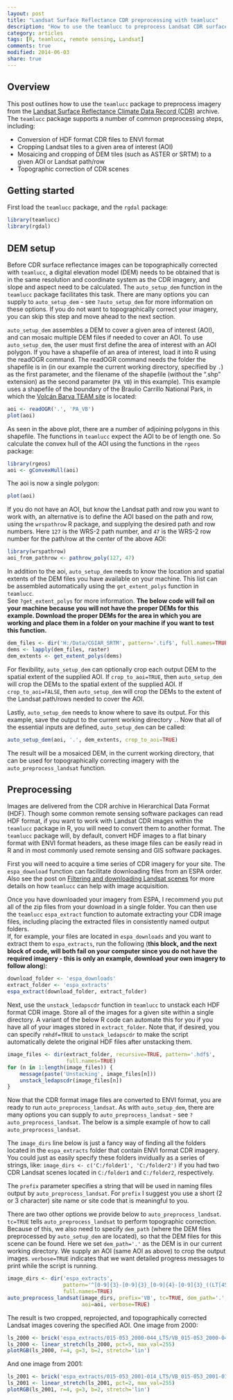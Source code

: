 ```yaml
---
layout: post
title: "Landsat Surface Reflectance CDR preprocessing with teamlucc"
description: "How to use the teamlucc to preprocess Landsat CDR surface reflectance imagery"
category: articles
tags: [R, teamlucc, remote sensing, Landsat]
comments: true
modified: 2014-06-03
share: true
---
```


## Overview

This post outlines how to use the `teamlucc` package to preprocess imagery from 
the [Landsat Surface Reflectance Climate Data Record 
(CDR)](http://landsat.usgs.gov/CDR_LSR.php) archive. The `teamlucc` package 
supports a number of common preprocessing steps, including:

* Conversion of HDF format CDR files to ENVI format
* Cropping Landsat tiles to a given area of interest (AOI)
* Mosaicing and cropping of DEM tiles (such as ASTER or SRTM) to a given 
  AOI or Landsat path/row
* Topographic correction of CDR scenes

## Getting started

First load the `teamlucc` package, and the `rgdal` package:

```r
library(teamlucc)
library(rgdal)
```

## DEM setup

Before CDR surface reflectance images can be topographically corrected with 
`teamlucc`, a digital elevation model (DEM) needs to be obtained that is in the 
same resolution and coordinate system as the CDR imagery, and slope and aspect 
need to be calculated. The `auto_setup_dem` function in the `teamlucc` package 
facilitates this task. There are many options you can supply to 
`auto_setup_dem` - see `?auto_setup_dem` for more information on these options. 
If you do not want to topographically correct your imagery, you can skip this 
step and move ahead to the next section.

`auto_setup_dem` assembles a DEM to cover a given area of interest (AOI), and 
can mosaic multiple DEM files if needed to cover an AOI. To use 
`auto_setup_dem`, the user must first define the area of interest with an AOI 
polygon. If you have a shapefile of an area of interest, load it into R using 
the readOGR command. The readOGR command needs the folder the shapefile is in 
(in our example the current working directory, specified by `.`) as the first 
parameter, and the filename of the shapefile (without the ".shp" extension) as 
the second parameter (`PA_VB`) in this example). This example uses a shapefile 
of the boundary of the Braulio Carrillo National Park, in which the [Volcán 
Barva TEAM site](http://www.teamnetwork.org/network/sites/volc%C3%A1n-barva) is 
located:

```r
aoi <- readOGR('.', 'PA_VB')
plot(aoi)
```

As seen in the above plot, there are a number of adjoining polygons in this 
shapefile. The functions in `teamlucc` expect the AOI to be of length one. So 
calculate the convex hull of the AOI using the functions in the `rgeos` 
package:

```r
library(rgeos)
aoi <- gConvexHull(aoi)
```

The aoi is now a single polygon:

```r
plot(aoi)
```

If you do not have an AOI, but know the Landsat path and row you want to work 
with, an alternative is to define the AOI based on the path and row, using the 
`wrspathrow` R package, and supplying the desired path and row numbers. Here 
`127` is the WRS-2 path number, and `47` is the WRS-2 row number for the 
path/row at the center of the above AOI:

```r
library(wrspathrow)
aoi_from_pathrow <- pathrow_poly(127, 47)
```

In addition to the aoi, `auto_setup_dem` needs to know the location and spatial 
extents of the DEM files you have available on your machine.  This list can be 
assembled automatically using the `get_extent_polys` function in `teamlucc`.  
See `?get_extent_polys` for more information. __The below code will fail on your 
machine because you will not have the proper DEMs for this example.  Download 
the proper DEMs for the area in which you are working and place them in a 
folder on your machine if you want to test this function.__

```r
dem_files <- dir('H:/Data/CGIAR_SRTM', pattern='.tif$', full.names=TRUE)
dems <- lapply(dem_files, raster)
dem_extents <- get_extent_polys(dems)
```

For flexibility, `auto_setup_dem` can optionally crop each output DEM to the 
spatial extent of the supplied AOI. If `crop_to_aoi=TRUE`, then 
`auto_setup_dem` will crop the DEMs to the spatial extent of the supplied AOI. 
If `crop_to_aoi=FALSE`, then `auto_setup_dem` will crop the DEMs to the extent 
of the Landsat path/rows needed to cover the AOI.

Lastly, `auto_setup_dem` needs to know where to save its output. For this 
example, save the output to the current working directory `.`. Now that all of 
the essential inputs are defined, `auto_setup_dem` can be called:

```r
auto_setup_dem(aoi, '.', dem_extents, crop_to_aoi=TRUE)
```

The result will be a mosaiced DEM, in the current working directory, that can 
be used for topographically correcting imagery with the 
`auto_preprocess_landsat` function.

## Preprocessing

Images are delivered from the CDR archive in Hierarchical Data Format (HDF). 
Though some common remote sensing software packages can read HDF format, if you 
want to work with Landsat CDR images within the `teamlucc` package in R, you 
will need to convert them to another format. The `teamlucc` package will, by 
default, convert HDF images to a flat binary format with ENVI format headers, 
as these image files can be easily read in R and in most commonly used remote 
sensing and GIS software packages.

First you will need to acquire a time series of CDR imagery for your site. The 
`espa_download` function can facilitate downloading files from an ESPA order. 
Also see the post on [Filtering and downloading Landsat 
scenes](/articles/filtering-landsat-with-teamlucc) for more details on how 
`teamlucc` can help with image acquisition.

Once you have downloaded your imagery from ESPA, I recommend you put all of the 
zip files from your download in a single folder. You can then use the 
`teamlucc` `espa_extract` function to automate extracting your CDR image files, 
including placing the extracted files in consistently named output folders.  
If, for example, your files are located in `espa_downloads` and you want to 
extract them to `espa_extracts`, run the following (__this block, and the next 
block of code, will both fail on your computer since you do not have the 
required imagery - this is only an example, download your own imagery to follow 
along__):

```r
download_folder <- 'espa_downloads'
extract_folder <- 'espa_extracts'
espa_extract(download_folder, extract_folder)
```

Next, use the `unstack_ledapscdr` function in `teamlucc` to unstack each HDF 
format CDR image. Store all of the images for a given site within a single 
directory. A variant of the below R code can automate this for you if you have 
all of your images stored in `extract_folder`. Note that, if desired, you can 
specify `rmhdf=TRUE` to `unstack_ledapscdr` to make the script automatically 
delete the original HDF files after unstacking them.

```r
image_files <- dir(extract_folder, recursive=TRUE, pattern='.hdf$', 
                   full.names=TRUE)
for (n in 1:length(image_files)) {
    message(paste('Unstacking', image_files[n]))
    unstack_ledapscdr(image_files[n])
}
```

Now that the CDR format image files are converted to ENVI format, you are ready 
to run `auto_preprocess_landsat`. As with `auto_setup_dem`, there are many 
options you can supply to `auto_preprocess_landsat` - see 
`?auto_preprocess_landsat`.  The below is a simple example of how to call 
`auto_preprocess_landsat`.

The `image_dirs` line below is just a fancy way of finding all the folders 
located in the `espa_extracts` folder that contain ENVI format CDR imagery.  
You could just as easily specify these folders invidually as a series of 
strings, like: `image_dirs <- c('C:/folder1', 'C:/folder2')` if you had two CDR 
Landsat scenes located in `C:/folder1` and `C:/folder2`, respectively.

The `prefix` parameter specifies a string that will be used in naming files 
output by `auto_preprocess_landsat`. For `prefix` I suggest you use a short (2 
or 3 character) site name or site code that is meaningful to you.

There are two other options we provide below to `auto_preprocess_landsat`.  
`tc=TRUE` tells `auto_preprocess_landsat` to perform topographic correction.  
Because of this, we also need to specify `dem_path` (where the DEM files 
preprocessed by `auto_setup_dem` are located), so that the DEM files for this 
scene can be found. Here we set `dem_path='.'` as the DEM is in our current 
working directory. We supply an AOI (same AOI as above) to crop the output 
images. `verbose=TRUE` indicates that we want detailed progress messages to 
print while the script is running.

```r
image_dirs <- dir('espa_extracts',
                  pattern='^[0-9]{3}-[0-9]{3}_[0-9]{4}-[0-9]{3}_((LT[45])|(LE7))$',
                  full.names=TRUE)
auto_preprocess_landsat(image_dirs, prefix='VB', tc=TRUE, dem_path='.', 
                        aoi=aoi, verbose=TRUE)
```

The result is two cropped, reprojected, and topographically corrected Landsat 
images covering the specified AOI. One image from 2000:

```r
ls_2000 <- brick('espa_extracts/015-053_2000-044_LT5/VB_015-053_2000-044_L5TSR_tc.envi')
ls_2000 <- linear_stretch(ls_2000, pct=5, max_val=255)
plotRGB(ls_2000, r=4, g=3, b=2, stretch='lin')
```

And one image from 2001:

```r
ls_2001 <- brick('espa_extracts/015-053_2001-014_LT5/VB_015-053_2001-014_L5TSR_tc.envi')
ls_2001 <- linear_stretch(ls_2001, pct=2, max_val=255)
plotRGB(ls_2001, r=4, g=3, b=2, stretch='lin')
```
